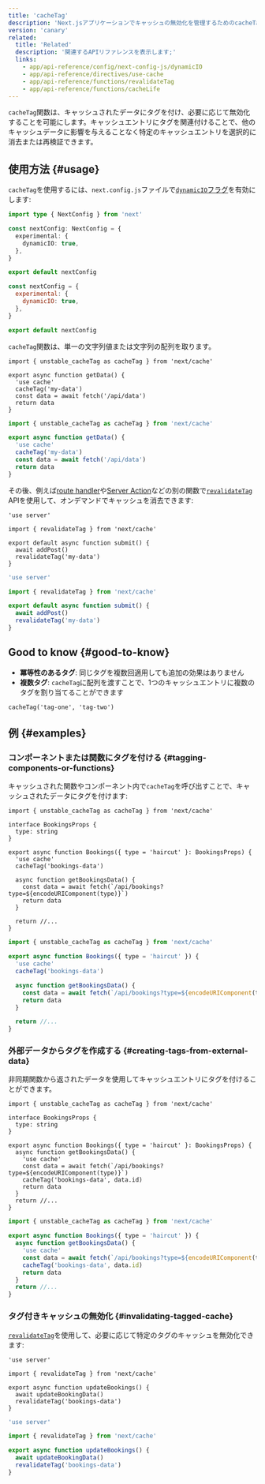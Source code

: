 ```yaml
---
title: 'cacheTag'
description: 'Next.jsアプリケーションでキャッシュの無効化を管理するためのcacheTag関数の使い方を学びます;'
version: 'canary'
related:
  title: 'Related'
  description: '関連するAPIリファレンスを表示します;'
  links:
    - app/api-reference/config/next-config-js/dynamicIO
    - app/api-reference/directives/use-cache
    - app/api-reference/functions/revalidateTag
    - app/api-reference/functions/cacheLife
---
```


`cacheTag`関数は、キャッシュされたデータにタグを付け、必要に応じて無効化することを可能にします。キャッシュエントリにタグを関連付けることで、他のキャッシュデータに影響を与えることなく特定のキャッシュエントリを選択的に消去または再検証できます。

## 使用方法 {#usage}

`cacheTag`を使用するには、`next.config.js`ファイルで[`dynamicIO`フラグ](/docs/app/api-reference/config/next-config-js/dynamicIO)を有効にします:

<Tabs>
<TabItem value="ts" label="TypeScript">

```ts title="next.config.ts" switcher
import type { NextConfig } from 'next'

const nextConfig: NextConfig = {
  experimental: {
    dynamicIO: true,
  },
}

export default nextConfig
```

</TabItem>
<TabItem value="js" label="JavaScript">

```js title="next.config.js" switcher
const nextConfig = {
  experimental: {
    dynamicIO: true,
  },
}

export default nextConfig
```

</TabItem>
</Tabs>

`cacheTag`関数は、単一の文字列値または文字列の配列を取ります。

<Tabs>
<TabItem value="tsx" label="TypeScript">

```tsx title="app/data.ts" switcher
import { unstable_cacheTag as cacheTag } from 'next/cache'

export async function getData() {
  'use cache'
  cacheTag('my-data')
  const data = await fetch('/api/data')
  return data
}
```

</TabItem>
<TabItem value="jsx" label="JavaScript">

```jsx title="app/data.js" switcher
import { unstable_cacheTag as cacheTag } from 'next/cache'

export async function getData() {
  'use cache'
  cacheTag('my-data')
  const data = await fetch('/api/data')
  return data
}
```

</TabItem>
</Tabs>

その後、例えば[route handler](/docs/app/building-your-application/routing/route-handlers)や[Server Action](/docs/app/building-your-application/data-fetching/server-actions-and-mutations)などの別の関数で[`revalidateTag`](/docs/app/api-reference/functions/revalidateTag) APIを使用して、オンデマンドでキャッシュを消去できます:

<Tabs>
<TabItem value="tsx" label="TypeScript">

```tsx title="app/action.ts" switcher
'use server'

import { revalidateTag } from 'next/cache'

export default async function submit() {
  await addPost()
  revalidateTag('my-data')
}
```

</TabItem>
<TabItem value="jsx" label="JavaScript">

```jsx title="app/action.js" switcher
'use server'

import { revalidateTag } from 'next/cache'

export default async function submit() {
  await addPost()
  revalidateTag('my-data')
}
```

</TabItem>
</Tabs>

## Good to know {#good-to-know}

- **冪等性のあるタグ**: 同じタグを複数回適用しても追加の効果はありません
- **複数タグ**: `cacheTag`に配列を渡すことで、1つのキャッシュエントリに複数のタグを割り当てることができます

```tsx
cacheTag('tag-one', 'tag-two')
```

## 例 {#examples}

### コンポーネントまたは関数にタグを付ける {#tagging-components-or-functions}

キャッシュされた関数やコンポーネント内で`cacheTag`を呼び出すことで、キャッシュされたデータにタグを付けます:

<Tabs>
<TabItem value="tsx" label="TypeScript">

```tsx title="app/components/bookings.tsx" switcher
import { unstable_cacheTag as cacheTag } from 'next/cache'

interface BookingsProps {
  type: string
}

export async function Bookings({ type = 'haircut' }: BookingsProps) {
  'use cache'
  cacheTag('bookings-data')

  async function getBookingsData() {
    const data = await fetch(`/api/bookings?type=${encodeURIComponent(type)}`)
    return data
  }

  return //...
}
```

</TabItem>
<TabItem value="jsx" label="JavaScript">

```jsx title="app/components/bookings.js" switcher
import { unstable_cacheTag as cacheTag } from 'next/cache'

export async function Bookings({ type = 'haircut' }) {
  'use cache'
  cacheTag('bookings-data')

  async function getBookingsData() {
    const data = await fetch(`/api/bookings?type=${encodeURIComponent(type)}`)
    return data
  }

  return //...
}
```

</TabItem>
</Tabs>

### 外部データからタグを作成する {#creating-tags-from-external-data}

非同期関数から返されたデータを使用してキャッシュエントリにタグを付けることができます。

<Tabs>
<TabItem value="tsx" label="TypeScript">

```tsx title="app/components/bookings.tsx" switcher
import { unstable_cacheTag as cacheTag } from 'next/cache'

interface BookingsProps {
  type: string
}

export async function Bookings({ type = 'haircut' }: BookingsProps) {
  async function getBookingsData() {
    'use cache'
    const data = await fetch(`/api/bookings?type=${encodeURIComponent(type)}`)
    cacheTag('bookings-data', data.id)
    return data
  }
  return //...
}
```

</TabItem>
<TabItem value="jsx" label="JavaScript">

```jsx title="app/components/bookings.js" switcher
import { unstable_cacheTag as cacheTag } from 'next/cache'

export async function Bookings({ type = 'haircut' }) {
  async function getBookingsData() {
    'use cache'
    const data = await fetch(`/api/bookings?type=${encodeURIComponent(type)}`)
    cacheTag('bookings-data', data.id)
    return data
  }
  return //...
}
```

</TabItem>
</Tabs>

### タグ付きキャッシュの無効化 {#invalidating-tagged-cache}

[`revalidateTag`](/docs/app/api-reference/functions/revalidateTag)を使用して、必要に応じて特定のタグのキャッシュを無効化できます:

<Tabs>
<TabItem value="tsx" label="TypeScript">

```tsx title="app/actions.ts" switcher
'use server'

import { revalidateTag } from 'next/cache'

export async function updateBookings() {
  await updateBookingData()
  revalidateTag('bookings-data')
}
```

</TabItem>
<TabItem value="jsx" label="JavaScript">

```jsx title="app/actions.js" switcher
'use server'

import { revalidateTag } from 'next/cache'

export async function updateBookings() {
  await updateBookingData()
  revalidateTag('bookings-data')
}
```

</TabItem>
</Tabs>
